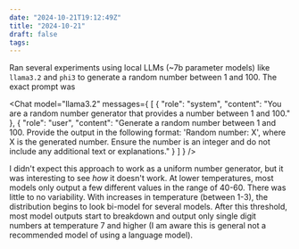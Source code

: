 ```yaml
---
date: "2024-10-21T19:12:49Z"
title: "2024-10-21"
draft: false
tags:
---
```



Ran several experiments using local LLMs (~7b parameter models) like `llama3.2` and `phi3` to generate a random number between 1 and 100.
The exact prompt was

<Chat model="llama3.2" messages={
[
    {
        "role": "system",
        "content": "You are a random number generator that provides a number between 1 and 100."
    },
    {
        "role": "user",
        "content": "Generate a random number between 1 and 100. Provide the output in the following format: 'Random number: X', where X is the generated number. Ensure the number is an integer and do not include any additional text or explanations."
    }
]
} />

I didn't expect this approach to work as a uniform number generator, but it was interesting to see _how_ it doesn't work.
At lower temperatures, most models only output a few different values in the range of 40-60.
There was little to no variability.
With increases in temperature (between 1-3), the distribution begins to look bi-model for several models. After this threshold, most model outputs start to breakdown and output only single digit numbers at temperature 7 and higher (I am aware this is general not a recommended model of using a language model).
